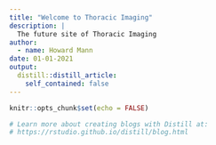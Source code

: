 ```yaml
---
title: "Welcome to Thoracic Imaging"
description: |
  The future site of Thoracic Imaging
author:
  - name: Howard Mann
date: 01-01-2021
output:
  distill::distill_article:
    self_contained: false
---
```


```r
knitr::opts_chunk$set(echo = FALSE)

# Learn more about creating blogs with Distill at:
# https://rstudio.github.io/distill/blog.html

```



